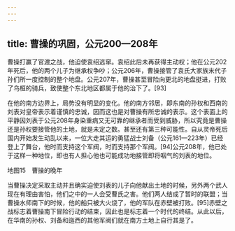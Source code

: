 ```yaml
---
---
---
```

title: 曹操的巩固，公元200—208年
---



曹操打赢了官渡之战，他迫使袁绍逃窜。袁绍此后未再获得主动权；他在公元202年死后，他的两个儿子为继承权争吵；公元206年，曹操接管了袁氏大家族末代子孙们所一度控制的整个地盘。公元207年，曹操甚至冒险向更北的地盘挺进，打败了乌桓的骑兵，致使整个东北地区都属于他的治下了。[93]

在他的南方边界上，局势没有明显的变化。他的南方邻居，即东南的孙权和西南的刘表对皇帝表示着谨慎的忠诚，因而这也是对曹操有所忠诚的表示。这个表面上的平静因刘表于公元208年身染重病又无可靠的继承者而受到威胁，所以究竟是曹操还是孙权要接管他的土地，就是未定之数。甚至还有第三种可能性。自从灵帝死后国内开始发生动乱以来，一位大走其运的勇猛战士刘备（公元161—223年）已经登上了舞台，他时而支持这个军阀，时而支持那个军阀。[94]公元208年，他已处于这样一种地位，即也有人担心他也可能成功地接管即将咽气的刘表的地位。



地图15　曹操的晚年

当曹操决定采取主动并且确实迫使刘表的儿子向他献出土地的时候，另外两个武人现在有理由害怕，他们之中的一人会受曹氏之害。他们两人结成了暂时的联盟；当曹操水师南下的时候，他的船只被大火烧了，他的军队在赤壁被打败。[95]赤壁之战标志着曹操南下冒险行动的结束，因此也是标志着一个时代的终结。从此以后，在华南的孙权、刘备和迤西的其他军阀们就在南方土地上自行其是了。